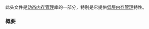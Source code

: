 {{cpp/header/title|new}}
{{cpp/header/navbar}}
此头文件是[[cpp/memory|动态内存管理]]库的一部分，特别是它提供[[cpp/memory/new|低层内存管理]]特性。

{{dsc begin}}
{{dsc h1|类}}
{{dsc inc|cpp/memory/new/dsc bad_alloc}}
{{dsc inc|cpp/memory/new/dsc bad_array_new_length}}
{{dsc inc|cpp/memory/new/dsc align_val_t}}
{{dsc h1|类型}}
{{dsc inc|cpp/memory/new/dsc new_handler}}
{{dsc h1|标签}}
{{dsc inc|cpp/memory/new/dsc nothrow}}
{{dsc inc|cpp/memory/new/dsc destroying_delete}}
{{dsc h1|常量}}
{{dsc inc|cpp/thread/dsc hardware_destructive_interference_size}}
{{dsc h1|函数}}
{{dsc inc|cpp/memory/new/dsc operator_new}}
{{dsc inc|cpp/memory/new/dsc operator_delete}}
{{dsc inc|cpp/memory/new/dsc get_new_handler}}
{{dsc inc|cpp/memory/new/dsc set_new_handler}}
{{dsc inc|cpp/utility/dsc launder}}
{{dsc end}}

===概要===
{{cpp/synopsis/new}}

{{langlinks|en|es|ja|ru}}